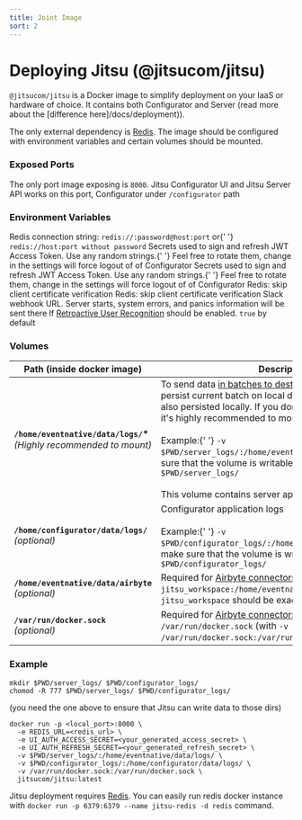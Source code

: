 ```yaml
---
title: Joint Image
sort: 2
---
```


# Deploying Jitsu (@jitsucom/jitsu)

`@jitsucom/jitsu` is a Docker image to simplify deployment on your IaaS or hardware of choice. It contains
both Configurator and Server (read more about the [difference here]/docs/deployment)).

The only external dependency is <a href="https://redis.io/">Redis</a>. The image should be configured with environment
variables and certain volumes should be mounted.

### Exposed Ports

The only port image exposing is `8000`. Jitsu Configurator UI and Jitsu Server API works on this port, Configurator
under `/configurator` path

### Environment Variables

<APIParam small={true}  name="REDIS_URL" dataType="string" required={true} type="Docker Env Var">
    Redis connection string: <code inline={true}>redis://:password@host:port</code> or{' '}
    <code inline={true}>redis://host:port without password</code>
</APIParam>
<APIParam small={true}  name="UI_AUTH_ACCESS_SECRET" dataType="string" required={true} type="Docker Env Var">
    Secrets used to sign and refresh JWT Access Token. Use any random strings.{' '}
    Feel free to rotate them, change in the settings
    will force logout of of Configurator
</APIParam>
<APIParam small={true}  name="UI_AUTH_REFRESH_SECRET" dataType="string" required={true} type="Docker Env Var">
    Secrets used to sign and refresh JWT Access Token. Use any random strings.{' '}
    Feel free to rotate them, change in the settings
    will force logout of of Configurator
</APIParam>
<APIParam small={true}  name="TLS_SKIP_VERIFY" dataType="boolean" required={false} type="Docker Env Var">
    Redis: skip client certificate verification
</APIParam>
<APIParam small={true}  name="MAX_MIND_PATH" dataType="boolean" required={false} type="Docker Env Var">
    Redis: skip client certificate verification
</APIParam>
<APIParam small={true}  name="SLACK_NOTIFICATIONS_WEBHOOK" dataType="string" required={false} type="Docker Env Var">
    Slack webhook URL. Server starts, system errors, and panics information will be sent there
</APIParam>
<APIParam small={true} name="USER_RECOGNITION_ENABLED" dataType="boolean" required={false} type="Docker Env Var">
    If <a href="/docs/other-features/retroactive-user-recognition">Retroactive User Recognition</a> should be enabled.
    <code inline={true}>true</code> by default
</APIParam>

### Volumes


<table>
    <thead>
    <tr>
        <th>Path (inside docker image)</th>
        <th>Description</th>
    </tr>
    </thead>
    <tbody>
    <tr>
        <td>
            <b><code inline={true}>/home/eventnative/data/logs/</code>*</b><br />
            <i>(Highly recommended to mount)</i>
        </td>
        <td>
            To send data <a href="/docs/destinations-configuration">in batches to destination</a>,{' '}
            Jitsu needs to persist current batch on local disk. Internal queues are also persisted locally. If you
            don't want to loose the data, it's highly recommended to mount this volume. <br /><br />Example:{' '}
            <code inline={true}>-v $PWD/server_logs/:/home/eventnative/data/logs/</code>, make sure that the volume is writable with:{' '}
            <code inline={true}>`chmod 777 $PWD/server_logs/</code><br /><br />This volume contains server application logs as well
        </td>
    </tr>
    <tr>
        <td>
            <b><code inline={true}>/home/configurator/data/logs/</code></b><br />
            <i>(optional)</i>
        </td>
        <td>
            Configurator application logs <br /><br />Example:{' '}
            <code inline={true}>-v $PWD/configurator_logs/:/home/configurator/data/logs/</code>, make sure that the volume is writable with:{' '}
            <code inline={true}>chmod 777 $PWD/configurator_logs/</code>
        </td>
    </tr>
    <tr>
      <td>
        <b><code inline={true}>/home/eventnative/data/airbyte</code></b><br />
        <i>(optional)</i>
      </td>
      <td>
        Required for <a href="/docs/sources-configuration/airbyte">Airbyte connectors</a> support. Mount with <code inline={true}>-v jitsu_workspace:/home/eventnative/data/airbyte</code>). Name <code inline={true}>jitsu_workspace</code> should be exactly this.
      </td>
    </tr>
    <tr>
        <td>
            <b><code inline={true}>/var/run/docker.sock</code></b><br />
            <i>(optional)</i>
        </td>
        <td>
            Required for <a href="/docs/sources-configuration/airbyte">Airbyte connectors</a> support. Mount to <code inline={true}>/var/run/docker.sock</code>
            (with <code inline={true}>-v /var/run/docker.sock:/var/run/docker.sock</code>)
        </td>
    </tr>
    </tbody>
</table>



### Example

```
mkdir $PWD/server_logs/ $PWD/configurator_logs/
chomod -R 777 $PWD/server_logs/ $PWD/configurator_logs/
```

(you need the one above to ensure that Jitsu can write data to those dirs)

```
docker run -p <local_port>:8000 \
  -e REDIS_URL=<redis_url> \
  -e UI_AUTH_ACCESS_SECRET=<your_generated_access_secret> \
  -e UI_AUTH_REFRESH_SECRET=<your_generated_refresh_secret> \
  -v $PWD/server_logs/:/home/eventnative/data/logs/ \
  -v $PWD/configurator_logs/:/home/configurator/data/logs/ \
  -v /var/run/docker.sock:/var/run/docker.sock \
  jitsucom/jitsu:latest
```


<Hint>
    Jitsu deployment requires <a href="https://redis.io/">Redis</a>.
    You can easily run redis docker instance with <code inline="true">docker run -p 6379:6379 --name jitsu-redis -d redis</code> command.
</Hint>

